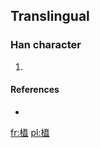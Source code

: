 ==Translingual==

===Han character===
{{Han char|rn=75|rad=木|as=12|sn=16|four=|canj=木弓土土 (DNGG)}}

# {{defn|Han|sort=木12}}

====References====
* {{Han ref|kx=0555.311|dj=0945.140|hdz=21297.011|uh=6A7B|ud=27259}}

[[fr:橻]]
[[pl:橻]]